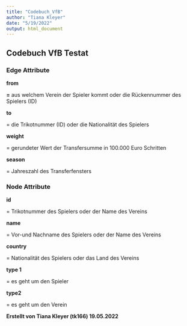 ```yaml
---
title: "Codebuch_VfB"
author: "Tiana Kleyer"
date: "5/19/2022"
output: html_document
---
```


## Codebuch VfB Testat

### **Edge Attribute**

**from**

**=** aus welchem Verein der Spieler kommt oder die Rückennummer des Spielers (ID)

**to**

= die Trikotnummer (ID) oder die Nationalität des Spielers

**weight**

= gerundeter Wert der Transfersumme in 100.000 Euro Schritten

**season**

= Jahreszahl des Transferfensters

### Node Attribute

**id**

= Trikotnummer des Spielers oder der Name des Vereins

**name**

= Vor-und Nachname des Spielers oder der Name des Vereins

**country**

= Nationalität des Spielers oder das Land des Vereins

**type 1**

= es geht um den Spieler

**type2**

= es geht um den Verein

**Erstellt von Tiana Kleyer (tk166) 19.05.2022**
